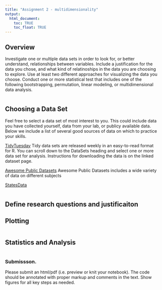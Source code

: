 ```yaml
---
title: "Assignment 2 - multidimensionality"
output:
  html_document:
    toc: TRUE
    toc_float: TRUE
---
```


## Overview

Investigate one or multiple data sets in order to look for, or better understand, relationships between variables. Include a justification for the data you chose, and what kind of relatinoships in the data you are choosing to explore. Use at least two different approaches for visualizing the data you choose. Conduct one or more statistical test that includes one of the following bootstrapping, permutation, linear modeling, or multidimensional data analysis. 

```r

```

## Choosing a Data Set

Feel free to select a data set of most interest to you. This could include data you have collected yourself, data from your lab, or publicy available data. Below we include a list of several good sources of data on which to practice your skills.

[TidyTuesday](https://github.com/rfordatascience/tidytuesday)
Tidy data sets are released weekly in an easy-to-read format for R.  You can scroll down to the DataSets heading and select one or more data set for analysis. Instructions for downloading the data is on the linked dataset page.

[Awesome Public Datasets](https://github.com/awesomedata/awesome-public-datasets)
Awesome Public Datasets includes a wide variety of data on different subjects

[StatesData]()

```r

```

## Define research questions and justificaiton 



## Plotting

```r

```


## Statistics and Analysis

```r

```


### Submissson. 
Please submit an html/pdf (i.e. preview or knit your notebook). The code should be annotated with proper markup and comments in the text. Show figures for all key steps as needed. 

